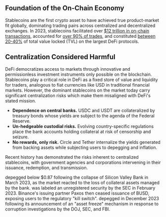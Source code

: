 ## Foundation of the On-Chain Economy

Stablecoins are the first crypto asset to have achieved true product-market fit globally, dominating trading pairs across centralized and decentralized exchanges. In 2023, stablecoins facilitated over [$12 trillion in on-chain transactions](https://messari.io/assets/stablecoins), accounted for [over 90% of trades](https://www.coingecko.com/research/publications/stablecoins-statistics), and constituted  [between 20-40%](https://defillama.com/) of total value locked (TVL) on the largest DeFi protocols.

## Centralization Considered Harmful

DeFi democratizes access to markets through innovative and permissionless investment instruments only possible on the blockchain. Stablecoins play a critical role in DeFi as a fixed store of value and liquidity for traders, analogous to fiat currencies like USD in traditional financial markets. However, the dominant stablecoins on the market today carry significant centralization risks which make them misaligned with DeFi's stated mission.

* **Dependence on central banks.** USDC and USDT are collateralized by treasury bonds whose yields are subject to the agenda of the Federal Reserve.
* **Un-hedgeable custodial risks.** Evolving country-specific regulations place the bank accounts holding collateral at risk of censorship and seizure.
* **No rewards, only risk.** Circle and Tether internalize the yields generated from backing assets while subjecting users to depegging and inflation.

Recent history has demonstrated the risks inherent to centralized stablecoins, with government agencies and corporations intervening in their issuance, redemption, and transmission.

<Card title="Circle's USDC" icon="link" href="https://www.cnbc.com/2023/03/11/stablecoin-usdc-breaks-dollar-peg-after-firm-reveals-it-has-3point3-billion-in-svb-exposure.html" horizontal>
depegged below $0.87 following the collapse of Silicon Valley Bank in March 2023, as the market reacted to the loss of collateral assets managed by the bank.&#x20;
</Card>
<Card title="Binance USD (BUSD)" icon="link" href="https://www.coindesk.com/business/2023/11/29/binance-will-cease-support-for-its-busd-stablecoin-on-dec-15/" horizontal>
was labeled an unregistered security by the SEC in February 2023. Binance's issuing partner Paxos then ceased issuance of BUSD, exposing users to the regulatory "kill switch".
</Card>
<Card title="Tether (USDT" icon="link" href="https://cryptonews.com/news/tethers-usdt-stablecoin-depegs-from-us-dollar-on-exchanges-after-company-froze-435m.htm" horizontal>
depegged in December 2023 following its announcement of an "asset freeze" mechanism in response to corruption investigations by the DOJ, SEC, and FBI.
</Card>


